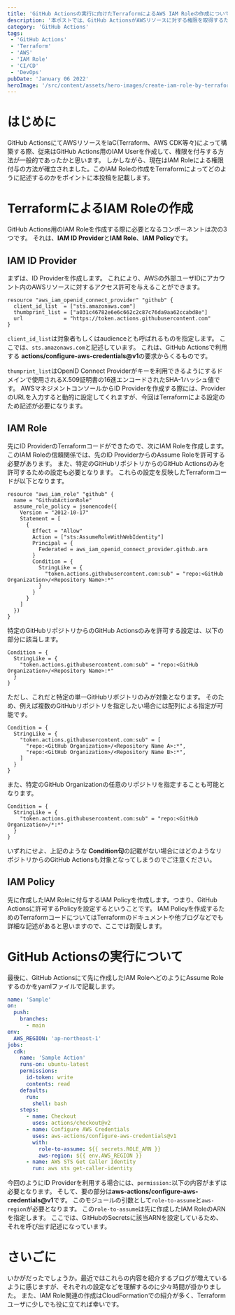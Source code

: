 ```yaml
---
title: 'GitHub Actionsの実行に向けたTerraformによるAWS IAM Roleの作成について'
description: '本ポストでは、GitHub ActionsがAWSリソースに対する権限を取得するために必要なIAM Role周りのリソース作成について記載します。'
category: 'GitHub Actions'
tags:
 - 'GitHub Actions'
 - 'Terraform'
 - 'AWS'
 - 'IAM Role'
 - 'CI/CD'
 - 'DevOps'
pubDate: 'January 06 2022'
heroImage: '/src/content/assets/hero-images/create-iam-role-by-terraform-for-github-actions.png'
---
```


# はじめに
GitHub ActionsにてAWSリソースをIaC(Terraform、AWS CDK等々)によって構築する際、従来はGitHub Actions用のIAM Userを作成して、権限を付与する方法が一般的であったかと思います。
しかしながら、現在はIAM Roleによる権限付与の方法が確立されました。このIAM Roleの作成をTerraformによってどのように記述するのかをポイントに本投稿を記載します。

# TerraformによるIAM Roleの作成
GitHub Actions用のIAM Roleを作成する際に必要となるコンポーネントは次の3つです。
それは、**IAM ID Provider**と**IAM Role**、**IAM Policy**です。

## IAM ID Provider
まずは、ID Providerを作成します。
これにより、AWSの外部ユーザIDにアカウント内のAWSリソースに対するアクセス許可を与えることができます。

```hcl
resource "aws_iam_openid_connect_provider" "github" {
  client_id_list  = ["sts.amazonaws.com"]
  thumbprint_list = ["a031c46782e6e6c662c2c87c76da9aa62ccabd8e"]
  url             = "https://token.actions.githubusercontent.com"
}
```

`client_id_list`は対象者もしくはaudienceとも呼ばれるものを指定します。
ここでは、`sts.amazonaws.com`と記述しています。
これは、GitHub Actionsで利用する **actions/configure-aws-credentials@v1**の要求からくるものです。

`thumprint_list`はOpenID Connect Providerがキーを利用できるようにするドメインで使用されるX.509証明書の16進エンコードされたSHA-1ハッシュ値です。
AWSマネジメントコンソールからID Providerを作成する際には、ProviderのURLを入力すると動的に設定してくれますが、今回はTerraformによる設定のため記述が必要になります。

## IAM Role
先にID ProviderのTerraformコードができたので、次にIAM Roleを作成します。
このIAM Roleの信頼関係では、先のID ProviderからのAssume Roleを許可する必要があります。
また、特定のGitHubリポジトリからのGitHub Actionsのみを許可するための設定も必要となります。
これらの設定を反映したTerraformコードが以下となります。

```hcl
resource "aws_iam_role" "github" {
  name = "GithubActionRole"
  assume_role_policy = jsonencode({
    Version = "2012-10-17"
    Statement = [
      {
        Effect = "Allow"
        Action = ["sts:AssumeRoleWithWebIdentity"]
        Principal = {
          Federated = aws_iam_openid_connect_provider.github.arn
        }
        Condition = {
          StringLike = {
            "token.actions.githubusercontent.com:sub" = "repo:<GitHub Organization>/<Repository Name>:*"
          }
        }
      }
    ]
  })
}
```

特定のGitHubリポジトリからのGitHub Actionsのみを許可する設定は、以下の部分に該当します。

```hcl
Condition = {
  StringLike = {
    "token.actions.githubusercontent.com:sub" = "repo:<GitHub Organization>/<Repository Name>:*"
  }
}
```

ただし、これだと特定の単一GitHubリポジトリのみが対象となります。
そのため、例えば複数のGitHubリポジトリを指定したい場合には配列による指定が可能です。

```hcl
Condition = {
  StringLike = {
    "token.actions.githubusercontent.com:sub" = [
      "repo:<GitHub Organization>/<Repository Name A>:*",
      "repo:<GitHub Organization>/<Repository Name B>:*",
    ]
  }
}

```

また、特定のGitHub Organizationの任意のリポジトリを指定することも可能となります。

```hcl
Condition = {
  StringLike = {
    "token.actions.githubusercontent.com:sub" = "repo:<GitHub Organization>/*:*"
  }
}
```

いずれにせよ、上記のような **Condition句**の記載がない場合にはどのようなリポジトリからのGitHub Actionsも対象となってしまうのでご注意ください。

## IAM Policy
先に作成したIAM Roleに付与するIAM Policyを作成します。つまり、GitHub Actionsに許可するPolicyを設定するということです。
IAM Policyを作成するためのTerraformコードについてはTerraformのドキュメントや他ブログなどでも詳細な記述があると思いますので、ここでは割愛します。

# GitHub Actionsの実行について
最後に、GitHub Actionsにて先に作成したIAM RoleへどのようにAssume Roleするのかをyamlファイルで記載します。

```yaml
name: 'Sample'
on:
  push:
    branches:
      - main
env:
  AWS_REGION: 'ap-northeast-1'
jobs:
  cdk:
    name: 'Sample Action'
    runs-on: ubuntu-latest
    permissions:
      id-token: write
      contents: read
    defaults:
      run:
        shell: bash
    steps:
      - name: Checkout
        uses: actions/checkout@v2
      - name: Configure AWS Credentials
        uses: aws-actions/configure-aws-credentials@v1
        with:
          role-to-assume: ${{ secrets.ROLE_ARN }}
          aws-region: ${{ env.AWS_REGION }}
      - name: AWS STS Get Caller Identity
        run: aws sts get-caller-identity
```

今回のようにID Providerを利用する場合には、`permission:`以下の内容がまずは必要となります。
そして、要の部分は**aws-actions/configure-aws-credentials@v1**です。
このモジュールの引数として`role-to-assume`と`aws-region`が必要となります。
この`role-to-assume`は先に作成したIAM RoleのARNを指定します。
ここでは、GitHubのSecretsに該当ARNを設定しているため、それを呼び出す記述になっています。

# さいごに
いかがだったでしょうか。最近ではこれらの内容を紹介するブログが増えているように感じますが、それぞれの設定などを理解するのに少々時間が掛かりました。
また、IAM Role関連の作成はCloudFormationでの紹介が多く、Terraformユーザに少しでも役に立てれば幸いです。
